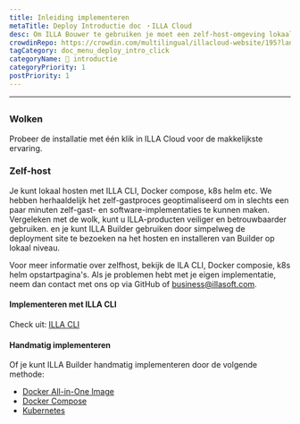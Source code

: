 ```yaml
---
title: Inleiding implementeren
metaTitle: Deploy Introductie doc ・ILLA Cloud
desc: Om ILLA Bouwer te gebruiken je moet een zelf-host-omgeving lokaal instellen of gebruik ILLA Cloud om het build-proces over te slaan en snel ILLA-producten te gebruiken.
crowdinRepo: https://crowdin.com/multilingual/illacloud-website/195?languages=en&filter=basic&value=0
tagCategory: doc_menu_deploy_intro_click
categoryName: 👋 introductie
categoryPriority: 1
postPriority: 1
---
```


* * *

## <h2 hidden>Implementeer introductie</h2>

### Wolken

Probeer de installatie met één klik in ILLA Cloud voor de makkelijkste ervaring.

### Zelf-host

Je kunt lokaal hosten met ILLA CLI, Docker compose, k8s helm etc. We hebben herhaaldelijk het zelf-gastproces geoptimaliseerd om in slechts een paar minuten zelf-gast- en software-implementaties te kunnen maken. Vergeleken met de wolk, kunt u ILLA-producten veiliger en betrouwbaarder gebruiken. en je kunt ILLA Builder gebruiken door simpelweg de deployment site te bezoeken na het hosten en installeren van Builder op lokaal niveau.

Voor meer informatie over zelfhost, bekijk de ILA CLI, Docker composie, k8s helm opstartpagina's.
Als je problemen hebt met je eigen implementatie, neem dan contact met ons op via GitHub of business@illasoft.com.

#### Implementeren met ILLA CLI

Check uit: [ILLA CLI](https://www.illacloud.com/docs/illa-cli)

#### Handmatig implementeren

Of je kunt ILLA Builder handmatig implementeren door de volgende methode:

-   [Docker All-in-One Image](https://github.com/illacloud/deploy-illa-manually/blob/main/docker/README.md)
-   [Docker Compose](https://github.com/illacloud/deploy-illa-manually/blob/main/docker-compose/README.md)
-   [Kubernetes](https://github.com/illacloud/deploy-illa-manually/blob/kubernetes/README.md)
